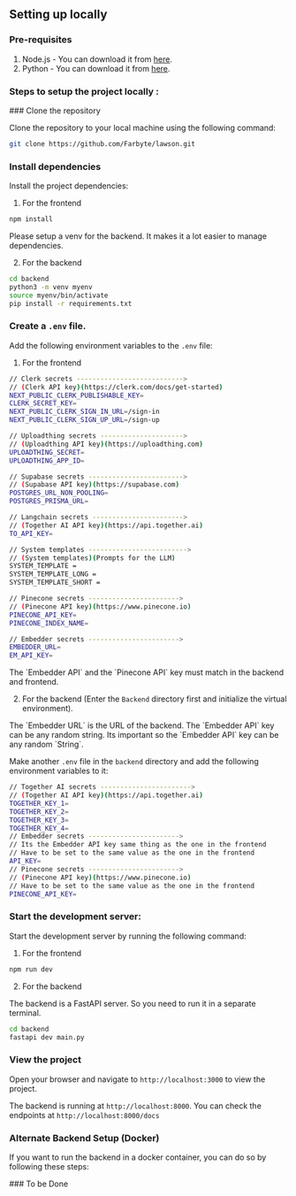 
## Setting up locally

### Pre-requisites

1. Node.js - You can download it from [here](https://nodejs.org/en/).
2. Python - You can download it from [here](https://www.python.org/downloads/).

### Steps to setup the project locally :

<Steps>
### Clone the repository

Clone the repository to your local machine using the following command:

```bash
git clone https://github.com/Farbyte/lawson.git
```

### Install dependencies

Install the project dependencies:

1. For the frontend

```bash npm2yarn
npm install
```

<Callout>
  Please setup a venv for the backend. It makes it a lot easier to manage
  dependencies.
</Callout>

2. For the backend

```bash
cd backend
python3 -m venv myenv
source myenv/bin/activate
pip install -r requirements.txt
```

### Create a `.env` file.

Add the following environment variables to the `.env` file:

1. For the frontend

```bash
// Clerk secrets --------------------------->
// (Clerk API key)(https://clerk.com/docs/get-started)
NEXT_PUBLIC_CLERK_PUBLISHABLE_KEY=
CLERK_SECRET_KEY=
NEXT_PUBLIC_CLERK_SIGN_IN_URL=/sign-in
NEXT_PUBLIC_CLERK_SIGN_UP_URL=/sign-up

// Uploadthing secrets --------------------->
// (Uploadthing API key)(https://uploadthing.com)
UPLOADTHING_SECRET=
UPLOADTHING_APP_ID=

// Supabase secrets ------------------------>
// (Supabase API key)(https://supabase.com)
POSTGRES_URL_NON_POOLING=
POSTGRES_PRISMA_URL=

// Langchain secrets ----------------------->
// (Together AI API key)(https://api.together.ai)
TO_API_KEY=

// System templates ------------------------->
// (System templates)(Prompts for the LLM)
SYSTEM_TEMPLATE =
SYSTEM_TEMPLATE_LONG =
SYSTEM_TEMPLATE_SHORT =

// Pinecone secrets ----------------------->
// (Pinecone API key)(https://www.pinecone.io)
PINECONE_API_KEY=
PINECONE_INDEX_NAME=

// Embedder secrets ----------------------->
EMBEDDER_URL=
EM_API_KEY=
```

<Callout>
  The `Embedder API` and the `Pinecone API` key must match in the backend and
  frontend.
</Callout>

2. For the backend (Enter the `Backend` directory first and initialize the virtual environment).

<Callout>
  The `Embedder URL` is the URL of the backend. The `Embedder API` key can be
  any random string.
</Callout>
<Callout>
  Its important so the `Embedder API` key can be any random `String`.
</Callout>

Make another `.env` file in the `backend` directory and add the following environment variables to it:

```bash
// Together AI secrets ----------------------->
// (Together AI API key)(https://api.together.ai)
TOGETHER_KEY_1=
TOGETHER_KEY_2=
TOGETHER_KEY_3=
TOGETHER_KEY_4=
// Embedder secrets ----------------------->
// Its the Embedder API key same thing as the one in the frontend
// Have to be set to the same value as the one in the frontend
API_KEY=
// Pinecone secrets ----------------------->
// (Pinecone API key)(https://www.pinecone.io)
// Have to be set to the same value as the one in the frontend
PINECONE_API_KEY=
```

### Start the development server:

Start the development server by running the following command:

1. For the frontend

```bash npm2yarn
npm run dev
```

2. For the backend

<Callout>
  The backend is a FastAPI server. So you need to run it in a separate terminal.
</Callout>

```bash
cd backend
fastapi dev main.py
```

### View the project

Open your browser and navigate to `http://localhost:3000` to view the project.

The backend is running at `http://localhost:8000`.
You can check the endpoints at `http://localhost:8000/docs`

</Steps>

### Alternate Backend Setup (Docker)

If you want to run the backend in a docker container, you can do so by following these steps:

<Steps>
### To be Done
</Steps>
